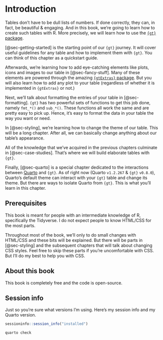 # Introduction {.unnumbered}

Tables don't have to be dull lists of numbers. If done correctly, they can, in fact, be beautiful & engaging. And in this book, we're going to learn how to create such tables with R. More precisely, we will learn how to use the [`{gt}` package](https://gt.rstudio.com/index.html).

[@sec-getting-started] is the starting point of our `{gt}` journey. It will cover useful guidelines for any table and how to implement them with `{gt}`. You can think of this chapter as a quickstart guide.

Afterwards, we're learning how to add eye-catching elements like plots, icons and images to our table in [@sec-fancy-stuff]. Many of these elements are powered through the amazing [`{gtExtras}` package](https://jthomasmock.github.io/gtExtras/index.html). But you will also learn how to add any plot to your table (regardless of whether it is implemented in `{gtExtras}` or not.)

Next, we'll talk about formatting the entries of your table in [@sec-formatting]. `{gt}` has two powerful sets of functions to get this job done, namely `fmt_*()` and `sub_*()`. These functions all work the same and are pretty easy to pick up. Hence, it's easy to format the data in your table the way you want or need.

In [@sec-styling], we're learning how to change the theme of our table. This will be a long chapter. After all, we can basically change anything about our table's appearance.

All of the knowledge that we've acquired in the previous chapters culminate in [@sec-case-studies]. That's where we will build elaborate tables with `{gt}`.

Finally, [@sec-quarto] is a special chapter dedicated to the interactions between [Quarto](https://quarto.org/) and `{gt}`. As of right now (Quarto `v1.2.267` & `{gt}` `v0.8.0`), Quarto's default theme can interact with your `{gt}` table and change its theme. But there are ways to isolate Quarto from `{gt}`. This is what you'll learn in this chapter.

## Prerequisites

This book is meant for people with an intermediate knowledge of R, specifically the Tidyverse. I do not expect people to know HTML/CSS for the most parts.

Throughout most of the book, we'll only to do small changes with HTML/CSS and these bits will be explained. But there will be parts in [@sec-styling] and the subsequent chapters that will talk about changing CSS styles. Feel free to skip these parts if you're uncomfortable with CSS. But I'll do my best to help you with CSS.

## About this book

This book is completely free and the code is open-source.

## Session info

Just so you're sure what versions I'm using. Here's my session info and my Quarto version.

```r
sessioninfo::session_info("installed")
```

```bash
quarto check
```
